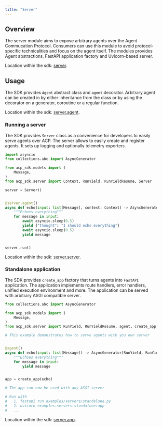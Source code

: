 ```yaml
---
title: "Server"
---
```


## Overview

The server module aims to expose arbitrary agents over the Agent Commucation Protocol. Consumers can use this module to avoid protocol-specific technicalities and focus on the agent itself. The modules provides Agent abstractions, FastAPI application factory and Uvicorn-based server.

<Note>Location within the sdk: [server](https://github.com/i-am-bee/acp/blob/main/python/src/acp_sdk/server).</Note>

## Usage

The SDK provides `Agent` abstract class and `agent` decorator. Arbitrary agent can be created in by either inheritance from the class or by using the decorator on a generator, coroutine or a regular function.

<Note>Location within the sdk: [server.agent](https://github.com/i-am-bee/acp/blob/main/python/src/acp_sdk/server/agent.py).</Note>

### Running a server

The SDK provides `Server` class as a convenience for developers to easily serve agents over ACP. The server allows to easily create and register agents. It sets up logging and optionally telemetry exporters.

```py
import asyncio
from collections.abc import AsyncGenerator

from acp_sdk.models import (
    Message,
)
from acp_sdk.server import Context, RunYield, RunYieldResume, Server

server = Server()


@server.agent()
async def echo(input: list[Message], context: Context) -> AsyncGenerator[RunYield, RunYieldResume]:
    """Echoes everything"""
    for message in input:
        await asyncio.sleep(0.5)
        yield {"thought": "I should echo everything"}
        await asyncio.sleep(0.5)
        yield message


server.run()
```

<Note>Location within the sdk: [server.server](https://github.com/i-am-bee/acp/blob/main/python/src/acp_sdk/server/server.py).</Note>

### Standalone application

The SDK provides `create_app` factory that turns agents into `FastAPI` application. The application implements route handlers, error handlers, unified execution environment and more. The application can be served with arbitrary ASGI compatible server.

```py
from collections.abc import AsyncGenerator

from acp_sdk.models import (
    Message,
)
from acp_sdk.server import RunYield, RunYieldResume, agent, create_app

# This example demonstrates how to serve agents with you own server


@agent()
async def echo(input: list[Message]) -> AsyncGenerator[RunYield, RunYieldResume]:
    """Echoes everything"""
    for message in input:
        yield message


app = create_app(echo)

# The app can now be used with any ASGI server

# Run with
#   1. fastapi run examples/servers/standalone.py
#   2. uvicorn examples.servers.standalone:app
#   ...

```

<Note>Location within the sdk: [server.app](https://github.com/i-am-bee/acp/blob/main/python/src/acp_sdk/server/app.py).</Note>
